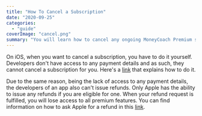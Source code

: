 ```yaml
---
title: "How To Cancel a Subscription"
date: "2020-09-25"
categories: 
  - "guide"
coverImage: "cancel.png"
summary: "You will learn how to cancel any ongoing MoneyCoach Premium subscriptions."
---
```


On iOS, when you want to cancel a subscription, you have to do it yourself. Developers don't have access to any payment details and as such, they cannot cancel a subscription for you. Here's a [link](https://support.apple.com/en-us/HT202039) that explains how to do it.

Due to the same reason, being the lack of access to any payment details, the developers of an app also can't issue refunds. Only Apple has the ability to issue any refunds if you are eligible for one. When your refund request is fulfilled, you will lose access to all premium features. You can find information on how to ask Apple for a refund in this [link](https://support.apple.com/en-us/HT202039).
